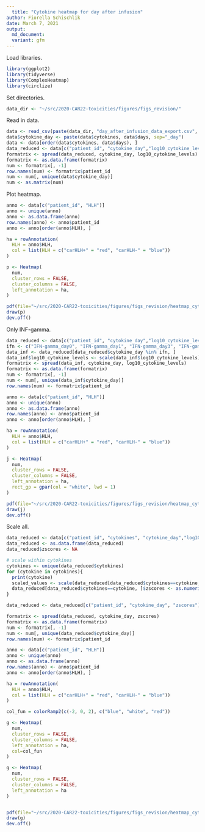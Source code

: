 ```yaml
---
  title: "Cytokine heatmap for day after infusion"
author: Fiorella Schischlik
date: March 7, 2021
output:
  md_document:
  variant: gfm
---
```


Load libraries.
```r
library(ggplot2)
library(tidyverse)
library(ComplexHeatmap)
library(circlize)
```

Set directories.
```r
data_dir <- "~/src/2020-CAR22-toxicities/figures/figs_revision/"
```

Read in data.
```r
data <- read_csv(paste(data_dir, "day_after_infusion_data_export.csv", sep=""))
data$cytokine_day <- paste(data$cytokines, data$days, sep="_day")
data <- data[order(data$cytokines, data$days), ]
data_reduced <- data[c("patient_id", "cytokine_day","log10_cytokine_levels")]
formatrix <- spread(data_reduced, cytokine_day, log10_cytokine_levels)
formatrix <- as.data.frame(formatrix)
num <- formatrix[, -1]
row.names(num) <- formatrix$patient_id 
num <- num[, unique(data$cytokine_day)]
num <- as.matrix(num)
```

Plot heatmap.
```r
anno <- data[c("patient_id", "HLH")]
anno <- unique(anno)
anno <- as.data.frame(anno)
row.names(anno) <- anno$patient_id
anno <- anno[order(anno$HLH), ]

ha = rowAnnotation(
  HLH = anno$HLH,
  col = list(HLH = c("carHLH+" = "red", "carHLH-" = "blue"))
)

p <- Heatmap(
  num,
  cluster_rows = FALSE,
  cluster_columns = FALSE,
  left_annotation = ha,
)

pdf(file="~/src/2020-CAR22-toxicities/figures/figs_revision/heatmap_cytokines.pdf", width=50, height=8)
draw(p)
dev.off()

```

Only INF-gamma.
```r

data_reduced <- data[c("patient_id", "cytokine_day","log10_cytokine_levels")]
ifn <- c("IFN-gamma_day0", "IFN-gamma_day1", "IFN-gamma_day3", "IFN-gamma_day4", "IFN-gamma_day5", "IFN-gamma_day6", "IFN-gamma_day7", "IFN-gamma_day8", "IFN-gamma_day9", "IFN-gamma_day10", "IFN-gamma_day11", "IFN-gamma_day12", "IFN-gamma_day13", "IFN-gamma_day14", "IFN-gamma_day15", "IFN-gamma_day16", "IFN-gamma_day17", "IFN-gamma_day18", "IFN-gamma_day19", "IFN-gamma_day20", "IFN-gamma_day21", "IFN-gamma_day28")
data_inf <- data_reduced[data_reduced$cytokine_day %in% ifn, ]
data_inf$log10_cytokine_levels <- scale(data_inf$log10_cytokine_levels)
formatrix <- spread(data_inf, cytokine_day, log10_cytokine_levels)
formatrix <- as.data.frame(formatrix)
num <- formatrix[, -1]
num <- num[, unique(data_inf$cytokine_day)]
row.names(num) <- formatrix$patient_id 

anno <- data[c("patient_id", "HLH")]
anno <- unique(anno)
anno <- as.data.frame(anno)
row.names(anno) <- anno$patient_id
anno <- anno[order(anno$HLH), ]

ha = rowAnnotation(
  HLH = anno$HLH,
  col = list(HLH = c("carHLH+" = "red", "carHLH-" = "blue"))
)

j <- Heatmap(
  num,
  cluster_rows = FALSE,
  cluster_columns = FALSE,
  left_annotation = ha,
  rect_gp = gpar(col = "white", lwd = 1)
)

pdf(file="~/src/2020-CAR22-toxicities/figures/figs_revision/heatmap_cytokines_IFN-g.pdf", width=6, height=15)
draw(j)
dev.off()

```

Scale all.
```r
data_reduced <- data[c("patient_id", "cytokines", "cytokine_day","log10_cytokine_levels")]
data_reduced <- as.data.frame(data_reduced)
data_reduced$zscores <- NA

# scale within cytokines
cytokines <- unique(data_reduced$cytokines)
for (cytokine in cytokines){
  print(cytokine)
  scaled_values <- scale(data_reduced[data_reduced$cytokines==cytokine, ]$log10_cytokine_levels)
  data_reduced[data_reduced$cytokines==cytokine, ]$zscores <- as.numeric(scaled_values[,1])
}

data_reduced <- data_reduced[c("patient_id", "cytokine_day", "zscores")]

formatrix <- spread(data_reduced, cytokine_day, zscores)
formatrix <- as.data.frame(formatrix)
num <- formatrix[, -1]
num <- num[, unique(data_reduced$cytokine_day)]
row.names(num) <- formatrix$patient_id 

anno <- data[c("patient_id", "HLH")]
anno <- unique(anno)
anno <- as.data.frame(anno)
row.names(anno) <- anno$patient_id
anno <- anno[order(anno$HLH), ]

ha = rowAnnotation(
  HLH = anno$HLH,
  col = list(HLH = c("carHLH+" = "red", "carHLH-" = "blue"))
)

col_fun = colorRamp2(c(-2, 0, 2), c("blue", "white", "red"))

g <- Heatmap(
  num,
  cluster_rows = FALSE,
  cluster_columns = FALSE,
  left_annotation = ha,
  col=col_fun
)

g <- Heatmap(
  num,
  cluster_rows = FALSE,
  cluster_columns = FALSE,
  left_annotation = ha
)


pdf(file="~/src/2020-CAR22-toxicities/figures/figs_revision/heatmap_cytokines_scaled.pdf", width=50, height=10)
draw(g)
dev.off()
```




